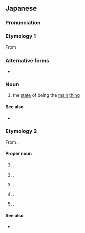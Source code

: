 ==Japanese==
{{DEFAULTSORT:めいん}}
{{swp|lang=ja}}

===Pronunciation===
{{ja-pron|acc=1}}

===Etymology 1===
From {{bor|ja|en|main}}

===Alternative forms===
* {{ja-r|メーン}}

===Noun===
{{ja-noun}}

# {{lb|ja|attributive|anglicism}} the [[state]] of being the [[main]] [[thing]]
#:{{ja-usex|'''メイン''' [[イベント]]|the '''main''' event}}

====See also====
* {{ja-r|メインディッシュ|メイン ディッシュ|[[main dish]]}}

===Etymology 2===
From {{bor|ja|en|Maine}}.

====Proper noun====
{{ja-pos|proper}}

# {{place|ja|state|c/US}}.
#: {{ja-usex|メイン州|^メイン-しゅう|the State of Maine}}
# {{place|ja|town|s/New York}}.
# {{place|ja|town|county/Outagamie County|s/Wisconsin}}.
# {{place|ja|village|county/Marathon County|s/Wisconsin}}.
# {{place|ja|river|s/Maine|c/US}}.

====See also====
* {{ja-r|^メーヌ}}